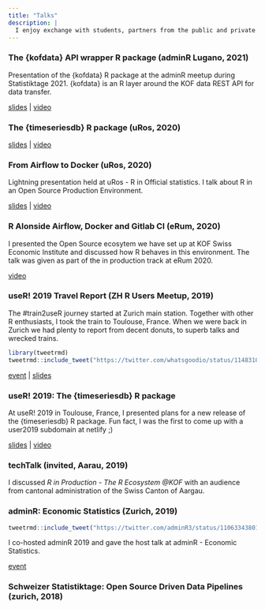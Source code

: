 ```yaml
---
title: "Talks"
description: |
  I enjoy exchange with students, partners from the public and private sector as well as with the open source community at large. On this site I keep track of my blabla  and related material such as slides or videos.
---
```



### The {kofdata} API wrapper R package (adminR Lugano, 2021)

Presentation of the {kofdata} R package at the adminR meetup during Statistiktage 2021. {kofdata} is an R layer around the KOF data REST API for data transfer. 

[slides](https://matt-talks.github.io/adminR-lugano-2021/#2) | [video](https://www.youtube.com/watch?v=VJC-VU4g1KA) 


### The {timeseriesdb} R package (uRos, 2020)

[slides](https://matt-talks.github.io/timeseriesdb-uros/#1) | [video](https://www.youtube.com/watch?v=8sAZE8fYvNU) 


### From Airflow to Docker (uRos, 2020)

Lightning presentation held at uRos - R in Official statistics. I talk about R in an Open Source Production Environment.

[slides](https://matt-talks.github.io/uros2020/#1) | [video](https://youtu.be/bTYrw1RA45Y?t=2449)


### R Alonside Airflow, Docker and Gitlab CI (eRum, 2020)

I presented the Open Source ecosytem we have set up at KOF Swiss Economic Institute and discussed how R behaves in this environment. The talk was given as part of the in production track at eRum 2020. 

[video](https://youtu.be/VQtEI-akVyk)


### useR! 2019 Travel Report (ZH R Users Meetup, 2019)

The #train2useR journey started at Zurich main station. Together with other R enthusiasts, I took the train to Toulouse, France. When we were back in Zurich we had plenty to report from decent donuts, to superb talks and wrecked trains. 


```r
library(tweetrmd)
tweetrmd::include_tweet("https://twitter.com/whatsgoodio/status/1148310157325152257")
```

[event](https://www.meetup.com/Zurich-R-User-Group/events/265175210/) | [slides](https://zhr-meetup-201910.netlify.app/#1)


### useR! 2019: The {timeseriesdb} R package

At useR! 2019 in Toulouse, France, I presented plans for a new release of the {timeseriesdb} R package. Fun fact, I was the first to come up with a user2019 subdomain at netlify ;) 

[slides](https://user2019.netlify.app/#1) | [video](https://www.youtube.com/watch?v=4Y-7B9aIP6Y)


### techTalk  (invited, Aarau, 2019)

I discussed *R in Production - The R Ecosystem @KOF* 
with an audience from cantonal administration of the Swiss Canton of Aargau. 


### adminR: Economic Statistics (Zurich, 2019)

```r
tweetrmd::include_tweet("https://twitter.com/adminR3/status/1106334380170113024")
```

I co-hosted adminR 2019 and gave the host talk at adminR - Economic Statistics. 

[event](https://www.meetup.com/adminR/)

### Schweizer Statistiktage: Open Source Driven Data Pipelines (zurich, 2018)



